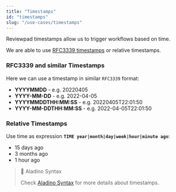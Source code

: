 ```yaml
---
title: "Timestamps"
id: "timestamps"
slug: "/use-cases/timestamps"
---
```



Reviewpad timestamps allow us to trigger workflows based on time.

We are able to use [RFC3339 timestamps](https://pkg.go.dev/time#pkg-constants) or relative timestamps.

### RFC3339 and similar Timestamps

Here we can use a timestamp in similar `RFC3339` format:

-   **YYYYMMDD** - e.g. 20220405
-   **YYYY-MM-DD** - e.g. 2022-04-05
-   **YYYYMMDDTHH:MM:SS** - e.g. 20220405T22:01:50
-   **YYYY-MM-DDTHH:MM:SS** - e.g. 2022-04-05T22:01:50

### Relative Timestamps

Use time as expression **`TIME year|month|day|week|hour|minute ago`**:

-   15 days ago
-   3 months ago
-   1 hour ago

> 📘 Aladino Syntax
>
> Check [Aladino Syntax](/guides/aladino/syntax) for more details about timestamps.

###

<DocCardList items={useCurrentSidebarCategory().items} />
